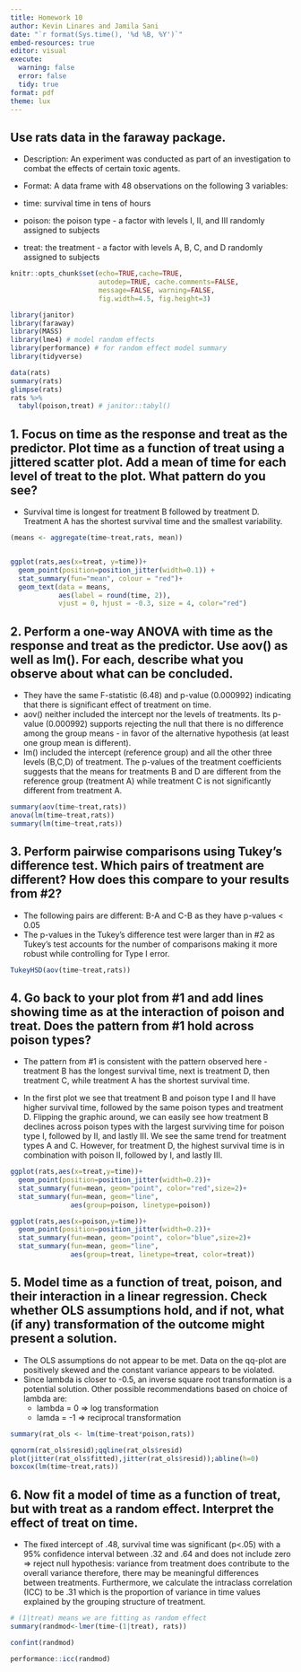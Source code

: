 ```yaml
---
title: Homework 10
author: Kevin Linares and Jamila Sani
date: "`r format(Sys.time(), '%d %B, %Y')`"
embed-resources: true
editor: visual
execute:
  warning: false
  error: false
  tidy: true
format: pdf
theme: lux
---
```


## Use rats data in the faraway package.

-   Description: An experiment was conducted as part of an investigation to combat the effects of certain toxic agents.

-   Format: A data frame with 48 observations on the following 3 variables:

  -   time: survival time in tens of hours

  -   poison: the poison type - a factor with levels I, II, and III randomly assigned to subjects

  -   treat: the treatment - a factor with levels A, B, C, and D randomly assigned to subjects
  

```r
knitr::opts_chunk$set(echo=TRUE,cache=TRUE, 
                      autodep=TRUE, cache.comments=FALSE,
                      message=FALSE, warning=FALSE,
                      fig.width=4.5, fig.height=3)
```

```r
library(janitor)
library(faraway)
library(MASS)
library(lme4) # model random effects
library(performance) # for random effect model summary
library(tidyverse)
```

```r
data(rats)
summary(rats)
glimpse(rats)
rats %>%
  tabyl(poison,treat) # janitor::tabyl() 
```

## 1. Focus on time as the response and treat as the predictor. Plot time as a function of treat using a jittered scatter plot. Add a mean of time for each level of treat to the plot. What pattern do you see?

- Survival time is longest for treatment B followed by treatment D. Treatment A has the shortest survival time and the smallest variability.
```r
(means <- aggregate(time~treat,rats, mean))


ggplot(rats,aes(x=treat, y=time))+
  geom_point(position=position_jitter(width=0.1)) +
  stat_summary(fun="mean", colour = "red")+
  geom_text(data = means, 
            aes(label = round(time, 2)),
            vjust = 0, hjust = -0.3, size = 4, color="red") 
```

## 2. Perform a one-way ANOVA with time as the response and treat as the predictor. Use aov() as well as lm(). For each, describe what you observe about what can be concluded.

-   They have the same F-statistic (6.48) and p-value (0.000992) indicating that there is significant effect of treatment on time.
-   aov() neither included the intercept nor the levels of treatments. Its p-value (0.000992) supports rejecting the null that there is no difference among the group means - in favor of the alternative hypothesis (at least one group mean is different).
-   lm() included the intercept (reference group) and all the other three levels (B,C,D) of treatment. The p-values of the treatment coefficients suggests that the means for treatments B and D are different from the reference group (treatment A) while treatment C is not significantly different from treatment A.


```r
summary(aov(time~treat,rats))
anova(lm(time~treat,rats))
summary(lm(time~treat,rats))
```
## 3. Perform pairwise comparisons using Tukey’s difference test. Which pairs of treatment are different? How does this compare to your results from #2?

-   The following pairs are different: B-A and C-B as they have p-values < 0.05
-   The p-values in the Tukey's difference test were larger than in #2 as Tukey's test accounts for the number of comparisons making it more robust while controlling for Type I error.

```r
TukeyHSD(aov(time~treat,rats))
```


## 4. Go back to your plot from #1 and add lines showing time as at the interaction of poison and treat. Does the pattern from #1 hold across poison types?

- The pattern from #1 is consistent with the pattern observed here - treatment B has the longest survival time, next is treatment D, then treatment C, while treatment A has the shortest survival time.

- In the first plot we see that treatment B and poison type I and II have higher survival time, followed by the same poison types and treatment D. Flipping the graphic around, we can easily see how treatment B declines across poison types with the largest surviving time for poison type I, followed by II, and lastly III. We see the same trend for treatment types A and C. However, for treatment D, the highest survival time is in combination with poison II, followed by I, and lastly III. 

```r
ggplot(rats,aes(x=treat,y=time))+
  geom_point(position=position_jitter(width=0.2))+
  stat_summary(fun=mean, geom="point", color="red",size=2)+
  stat_summary(fun=mean, geom="line", 
               aes(group=poison, linetype=poison)) 

ggplot(rats,aes(x=poison,y=time))+
  geom_point(position=position_jitter(width=0.2))+
  stat_summary(fun=mean, geom="point", color="blue",size=2)+
  stat_summary(fun=mean, geom="line", 
               aes(group=treat, linetype=treat, color=treat)) 
```

## 5. Model time as a function of treat, poison, and their interaction in a linear regression. Check whether OLS assumptions hold, and if not, what (if any) transformation of the outcome might present a solution.

- The OLS assumptions do not appear to be met. Data on the qq-plot are positively skewed and the constant variance appears to be violated.
- Since lambda is closer to -0.5, an inverse square root transformation is a potential solution. Other possible recommendations based on choice of lambda are:
   -    lambda = 0 => log transformation 
   -    lamda = -1 => reciprocal transformation

```r

summary(rat_ols <- lm(time~treat*poison,rats))
```

```r

qqnorm(rat_ols$resid);qqline(rat_ols$resid)
plot(jitter(rat_ols$fitted),jitter(rat_ols$resid));abline(h=0)
boxcox(lm(time~treat,rats))
```

## 6. Now fit a model of time as a function of treat, but with treat as a random effect. Interpret the effect of treat on time.
-   The fixed intercept of .48, survival time was significant (p<.05) with a 95% confidence interval between .32 and .64 and does not include zero => reject null hypothesis: variance from treatment does contribute to the overall variance therefore, there may be meaningful differences between treatments. Furthermore, we calculate the intraclass correlation (ICC) to be .31 which is the proportion of variance in time values explained by the grouping structure of treatment.

```r
# (1|treat) means we are fitting as random effect 
summary(randmod<-lmer(time~(1|treat), rats))

confint(randmod)

performance::icc(randmod)
```





